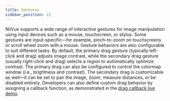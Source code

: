 ```yaml
---
title: Gestures
sidebar_position: 13
---
```



NiiVue supports a wide range of interactive gestures for image manipulation using input devices such as a mouse, touchscreen, or stylus. Some gestures are input-specific—for example, pinch-to-zoom on touchscreens or scroll wheel zoom with a mouse. Gesture behaviors are also configurable to suit different tasks. By default, the primary drag gesture (typically left-click and drag) adjusts image contrast, while the secondary drag gesture (usually right-click and drag) selects a region to automatically optimize contrast. The primary drag can also be configured to control the colormap window (i.e., brightness and contrast). The secondary drag is customizable as well—it can be set to pan the image, zoom, measure distances, or be disabled entirely. Developers can also define custom drag behavior by assigning a callback function, as demonstrated in the [drag callback live demo](https://niivue.com/demos/features/dragCallback.html).

<NiivueBrowserWrapper>
  <GestureDemo />
</NiivueBrowserWrapper>
